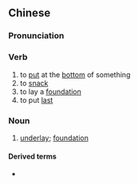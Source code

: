 {{also|垫底}}
==Chinese==
{{zh-forms|s=垫底}}

===Pronunciation===
{{zh-pron
|m=diàndǐ
|c=zin3 dai2
|cat=v,n
}}

===Verb===
{{zh-verb}}

# to [[put]] at the [[bottom]] of something
# to [[snack]]
# to lay a [[foundation]]
# to put [[last]]

===Noun===
{{zh-noun}}

# [[underlay]]; [[foundation]]

====Derived terms====
* {{zh-l|墊底費}}